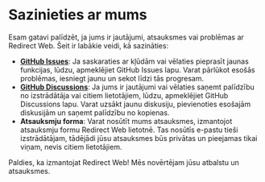 # Sazinieties ar mums

Esam gatavi palīdzēt, ja jums ir jautājumi, atsauksmes vai problēmas ar Redirect Web. Šeit ir labākie veidi, kā sazināties:

- **[GitHub Issues](https://github.com/mshibanami/RedirectWeb/issues)**: Ja saskaraties ar kļūdām vai vēlaties pieprasīt jaunas funkcijas, lūdzu, apmeklējiet GitHub Issues lapu. Varat pārlūkot esošās problēmas, iesniegt jaunu un sekot līdzi tās progresam.
- **[GitHub Discussions](https://github.com/mshibanami/RedirectWeb/discussions)**: Ja jums ir jautājumi vai vēlaties saņemt palīdzību no izstrādātāja vai citiem lietotājiem, lūdzu, apmeklējiet GitHub Discussions lapu. Varat uzsākt jaunu diskusiju, pievienoties esošajām diskusijām un saņemt palīdzību no kopienas.
- **Atsauksmju forma**: Varat nosūtīt mums atsauksmes, izmantojot atsauksmju formu Redirect Web lietotnē. Tas nosūtīs e-pastu tieši izstrādātājam, tādējādi jūsu atsauksmes būs privātas un pieejamas tikai viņam, nevis citiem lietotājiem.

Paldies, ka izmantojat Redirect Web! Mēs novērtējam jūsu atbalstu un atsauksmes.